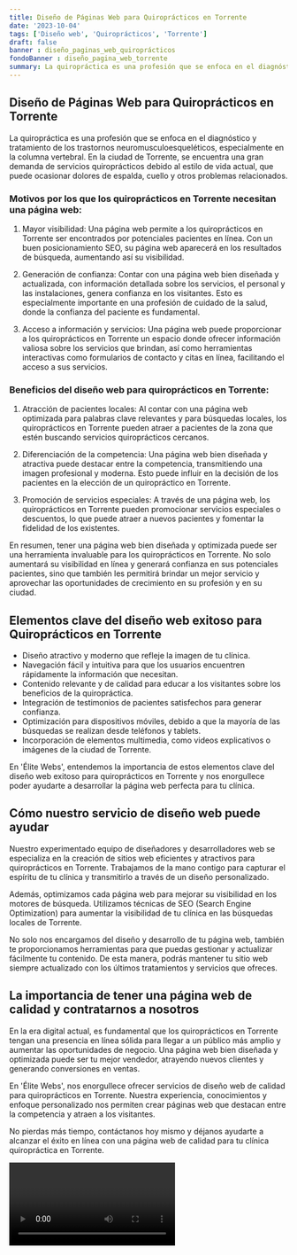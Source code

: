 ```yaml
---
title: Diseño de Páginas Web para Quiroprácticos en Torrente
date: '2023-10-04'
tags: ['Diseño web', 'Quiroprácticos', 'Torrente']
draft: false
banner : diseño_paginas_web_quiroprácticos
fondoBanner : diseño_pagina_web_torrente
summary: La quiropráctica es una profesión que se enfoca en el diagnóstico y tratamiento de los trastornos neuromusculoesqueléticos, especialmente en la columna vertebral. En la ciudad de Torrente, se encuentra una gran demanda de servicios quiroprácticos debido al estilo de vida actual, que puede ocasionar dolores de espalda, cuello y otros problemas relacionados.
---
```


## Diseño de Páginas Web para Quiroprácticos en Torrente

La quiropráctica es una profesión que se enfoca en el diagnóstico y tratamiento de los trastornos neuromusculoesqueléticos, especialmente en la columna vertebral. En la ciudad de Torrente, se encuentra una gran demanda de servicios quiroprácticos debido al estilo de vida actual, que puede ocasionar dolores de espalda, cuello y otros problemas relacionados.

### Motivos por los que los quiroprácticos en Torrente necesitan una página web:

1. Mayor visibilidad: Una página web permite a los quiroprácticos en Torrente ser encontrados por potenciales pacientes en línea. Con un buen posicionamiento SEO, su página web aparecerá en los resultados de búsqueda, aumentando así su visibilidad.

2. Generación de confianza: Contar con una página web bien diseñada y actualizada, con información detallada sobre los servicios, el personal y las instalaciones, genera confianza en los visitantes. Esto es especialmente importante en una profesión de cuidado de la salud, donde la confianza del paciente es fundamental.

3. Acceso a información y servicios: Una página web puede proporcionar a los quiroprácticos en Torrente un espacio donde ofrecer información valiosa sobre los servicios que brindan, así como herramientas interactivas como formularios de contacto y citas en línea, facilitando el acceso a sus servicios.

### Beneficios del diseño web para quiroprácticos en Torrente:

1. Atracción de pacientes locales: Al contar con una página web optimizada para palabras clave relevantes y para búsquedas locales, los quiroprácticos en Torrente pueden atraer a pacientes de la zona que estén buscando servicios quiroprácticos cercanos.

2. Diferenciación de la competencia: Una página web bien diseñada y atractiva puede destacar entre la competencia, transmitiendo una imagen profesional y moderna. Esto puede influir en la decisión de los pacientes en la elección de un quiropráctico en Torrente.

3. Promoción de servicios especiales: A través de una página web, los quiroprácticos en Torrente pueden promocionar servicios especiales o descuentos, lo que puede atraer a nuevos pacientes y fomentar la fidelidad de los existentes.

En resumen, tener una página web bien diseñada y optimizada puede ser una herramienta invaluable para los quiroprácticos en Torrente. No solo aumentará su visibilidad en línea y generará confianza en sus potenciales pacientes, sino que también les permitirá brindar un mejor servicio y aprovechar las oportunidades de crecimiento en su profesión y en su ciudad.

<GifSeo />

<Cta />

## Elementos clave del diseño web exitoso para Quiroprácticos en Torrente

- Diseño atractivo y moderno que refleje la imagen de tu clínica.
- Navegación fácil y intuitiva para que los usuarios encuentren rápidamente la información que necesitan.
- Contenido relevante y de calidad para educar a los visitantes sobre los beneficios de la quiropráctica.
- Integración de testimonios de pacientes satisfechos para generar confianza.
- Optimización para dispositivos móviles, debido a que la mayoría de las búsquedas se realizan desde teléfonos y tablets.
- Incorporación de elementos multimedia, como videos explicativos o imágenes de la ciudad de Torrente.

En 'Élite Webs', entendemos la importancia de estos elementos clave del diseño web exitoso para quiroprácticos en Torrente y nos enorgullece poder ayudarte a desarrollar la página web perfecta para tu clínica.

## Cómo nuestro servicio de diseño web puede ayudar

Nuestro experimentado equipo de diseñadores y desarrolladores web se especializa en la creación de sitios web eficientes y atractivos para quiroprácticos en Torrente. Trabajamos de la mano contigo para capturar el espíritu de tu clínica y transmitirlo a través de un diseño personalizado.

Además, optimizamos cada página web para mejorar su visibilidad en los motores de búsqueda. Utilizamos técnicas de SEO (Search Engine Optimization) para aumentar la visibilidad de tu clínica en las búsquedas locales de Torrente.

No solo nos encargamos del diseño y desarrollo de tu página web, también te proporcionamos herramientas para que puedas gestionar y actualizar fácilmente tu contenido. De esta manera, podrás mantener tu sitio web siempre actualizado con los últimos tratamientos y servicios que ofreces.

## La importancia de tener una página web de calidad y contratarnos a nosotros

En la era digital actual, es fundamental que los quiroprácticos en Torrente tengan una presencia en línea sólida para llegar a un público más amplio y aumentar las oportunidades de negocio. Una página web bien diseñada y optimizada puede ser tu mejor vendedor, atrayendo nuevos clientes y generando conversiones en ventas.

En 'Élite Webs', nos enorgullece ofrecer servicios de diseño web de calidad para quiroprácticos en Torrente. Nuestra experiencia, conocimientos y enfoque personalizado nos permiten crear páginas web que destacan entre la competencia y atraen a los visitantes.

No pierdas más tiempo, contáctanos hoy mismo y déjanos ayudarte a alcanzar el éxito en línea con una página web de calidad para tu clínica quiropráctica en Torrente.

<Video />

<CtaBot job='Quiroprácticos' city='Torrente'/>

<Gmaps query='Torrente+españa+maps' />